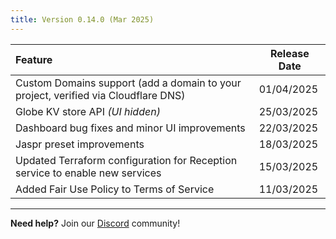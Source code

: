 ```yaml
---
title: Version 0.14.0 (Mar 2025)
---
```


| Feature                                                                     | Release Date |
| :-------------------------------------------------------------------------- | ------------ |
| Custom Domains support (add a domain to your project, verified via Cloudflare DNS)      | 01/04/2025 |
| Globe KV store API *(UI hidden)*                           | 25/03/2025 |
| Dashboard bug fixes and minor UI improvements                                            | 22/03/2025 |
| Jaspr preset improvements                       | 18/03/2025 |
| Updated Terraform configuration for Reception service to enable new services             | 15/03/2025 |
| Added Fair Use Policy to Terms of Service                                                | 11/03/2025 |


---

**Need help?** Join our [Discord](https://invertase.link/globe-discord) community!
